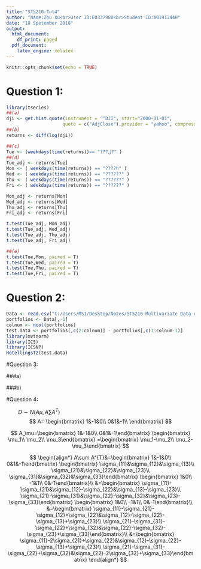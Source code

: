 ```yaml
---
title: "ST5210-Tut4"
author: "Name:Zhu Xu<br>User ID:E0337988<br>Student ID:A0191344H"
date: "18 Spetember 2018"
output:
  html_document:
    df_print: paged
  pdf_document: 
    latex_engine: xelatex
---
```


```r
knitr::opts_chunk$set(echo = TRUE)
```

# Question 1:

```r
library(tseries)
##(a)
dji <- get.hist.quote(instrument = "^DJI", start="2000-01-01",
                     quote = c("AdjClose"),provider = "yahoo", compression = "d")
##(b)
returns <- diff(log(dji)) 

##(c)
Tue <- (weekdays(time(returns))== "???ڶ?" )
##(d)
Tue_adj <- returns[Tue] 
Mon <- ( weekdays(time(returns)) == "????һ" )
Wed <- ( weekdays(time(returns)) == "??????" )
Thu <- ( weekdays(time(returns)) == "??????" )
Fri <- ( weekdays(time(returns)) == "??????" )

Mon_adj <- returns[Mon]
Wed_adj <- returns[Wed]
Thu_adj <- returns[Thu]
Fri_adj <- returns[Fri]

t.test(Tue_adj, Mon_adj)
t.test(Tue_adj, Wed_adj)
t.test(Tue_adj, Thu_adj)
t.test(Tue_adj, Fri_adj)

##(e)
t.test(Tue,Mon, paired = T)
t.test(Tue,Wed, paired = T)
t.test(Tue,Thu, paired = T)
t.test(Tue,Fri, paired = T)

```

# Question 2:

```r
Data <- read.csv("C:/Users/MSI/Desktop/Notes/ST5210-Multivariate Data Analysis/Tutorial/Tutorial04/dailyReturn.csv", header = T)
portfolios <- Data[,-1]
colnum <- ncol(portfolios)
test.data <- portfolios[,c(2:colnum)] - portfolios[,c(1:colnum-1)]
library(mvtnorm)
library(ICS)
library(ICSNP)
HotellingsT2(test.data)
```


\usepackage{amsmath}

#Question 3:

###a)

\begin{align*}
&\qquad Var(\bar{X})=E(\bar{X})^2-[E(\bar{X})]^2\\
&\Rightarrow \frac{1}{n^2}Var(\sum_{i=1}^{n}X_i)=[E(\bar{X})]^2-[\frac{1}{n}E(\sum_{i=1}^{n}X_i)]^2\\
&\Rightarrow \frac{\sum_x}{n}=E(\bar{X})^2-\mu_{X}^{2}\\
&\Rightarrow E(\bar{X})^2=\frac{\sum_x}{n}+\mu_{X}^{2}\\
&\Rightarrow E(\bar{Y})^2=\frac{\sum_y}{n}+\mu_{Y}^{2}\\
\end{align*}

\begin{align*}
\qquad E[(\bar{X}-\bar{Y})^2]&=E[\bar{X}^2+\bar{Y}^2-2\bar{X}\bar{Y}]\\
&=E(\bar{X}^2)+E(\bar{Y}^2)-2EE(\bar{X}\bar{Y})\\
&=\frac{\sum_x}{n}+\mu_{X}^2+\frac{\sum_y}{n}+\mu_y^2-2\mu_X\mu_Y\\
[E(\bar{X}-\bar{Y})]^2&=[E(\bar{X}-E(\bar{Y})]^2\\
&=\mu_{x}^2+\mu_{y}^2-2\mu_{x}\mu_{Y}\\
Var(\bar{X}-\bar{Y})&=E[(\bar{X}-\bar{Y})^2]-[E(\bar{X}-\bar{Y})]^2\\
&=\frac{\sum_x}{n}+\mu_{X}^2+\frac{\sum_y}{n}+\mu_y^2-2\mu_X\mu_Y-\mu_{x}^2-\mu_{y}^2+2\mu_{x}\mu_{Y}\\
&=\frac{\sum_x}{n}+\frac{\sum_y}{n}
\end{align*}

###b)

\begin{align*}
Var(\bar{X})&=\frac{\sum_x}{n};\qquad Var(\bar{Y})=\frac{\sum_y}{n}\\
2cov(\bar{X},\bar{Y})&=2cov(\frac{\sum_{i=1}^{n}X}{n},\frac{\sum_{i=1}^{n}Y}{n})\\
&=\frac{2}{n^2}cov(X_1+\cdots +X_n,Y_1+\cdots +Y_n)\\
&=\frac{2}{n^2}[cov(X_1,Y_1)+\cdots +cov(X_n,Y_n)]\\
&=\frac{2n\sum_{XY}}{n^2}\\
&=\frac{2\sum_{XY}}{n}
\end{align*}

#Question 4:

$\qquad D\sim N(A\mu,A\sum A^{T})$
$$
A=
\begin{bmatrix}
1&-1&0\\
0&1&-1\\
\end{bmatrix}
$$

$$
A_\mu=\begin{bmatrix}
1&-1&0\\
0&1&-1\end{bmatrix}
\begin{bmatrix}
\mu_1\\
\mu_2\\
\mu_3\end{bmatrix}
=\begin{bmatrix}
\mu_1-\mu_2\\
\mu_2-\mu_3\end{bmatrix}
$$


$$
\begin{align*}
A\sum A^{T}&=\begin{bmatrix}
1&-1&0\\
0&1&-1\end{bmatrix}
\begin{bmatrix}
\sigma_{11}&\sigma_{12}&\sigma_{13}\\
\sigma_{21}&\sigma_{22}&\sigma_{23}\\
\sigma_{31}&\sigma_{32}&\sigma_{33}\end{bmatrix}
\begin{bmatrix}
1&0\\
-1&1\\
0&-1\end{bmatrix}\\
&=\begin{bmatrix}
\sigma_{11}-\sigma_{21}&\sigma_{12}-\sigma_{22}&\sigma_{13}-\sigma_{23}\\
\sigma_{21}-\sigma_{31}&\sigma_{22}-\sigma_{32}&\sigma_{23}-\sigma_{33}\end{bmatrix}
\begin{bmatrix}
1&0\\
-1&1\\
0&-1\end{bmatrix}\\
&=\begin{bmatrix}
\sigma_{11}-\sigma_{21}-\sigma_{12}+\sigma_{22}&\sigma_{12}-\sigma_{22}-\sigma_{13}+\sigma_{23}\\
\sigma_{21}-\sigma_{31}-\sigma_{22}+\sigma_{32}&\sigma_{22}-\sigma_{32}-\sigma_{23}+\sigma_{33}\end{bmatrix}\\
&=\begin{bmatrix}
\sigma_{11}-2\sigma_{21}+\sigma_{22}&\sigma_{12}-\sigma_{22}-\sigma_{13}+\sigma_{23}\\
\sigma_{21}-\sigma_{31}-\sigma_{22}+\sigma_{32}&\sigma_{22}-2\sigma_{32}+\sigma_{33}\end{bmatrix}
\end{align*}
$$



